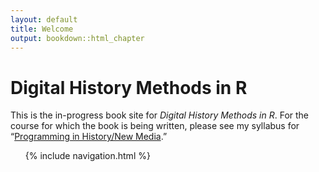 ```yaml
---
layout: default
title: Welcome
output: bookdown::html_chapter
---
```


# Digital History Methods in R

This is the in-progress book site for *Digital History Methods in R*. For the course for which the book is being written, please see my syllabus for "[Programming in History/New Media](http://lincolnmullen.com/courses/clio3.2014)."

<ul class="toc">
  {% include navigation.html %}
</ul>

